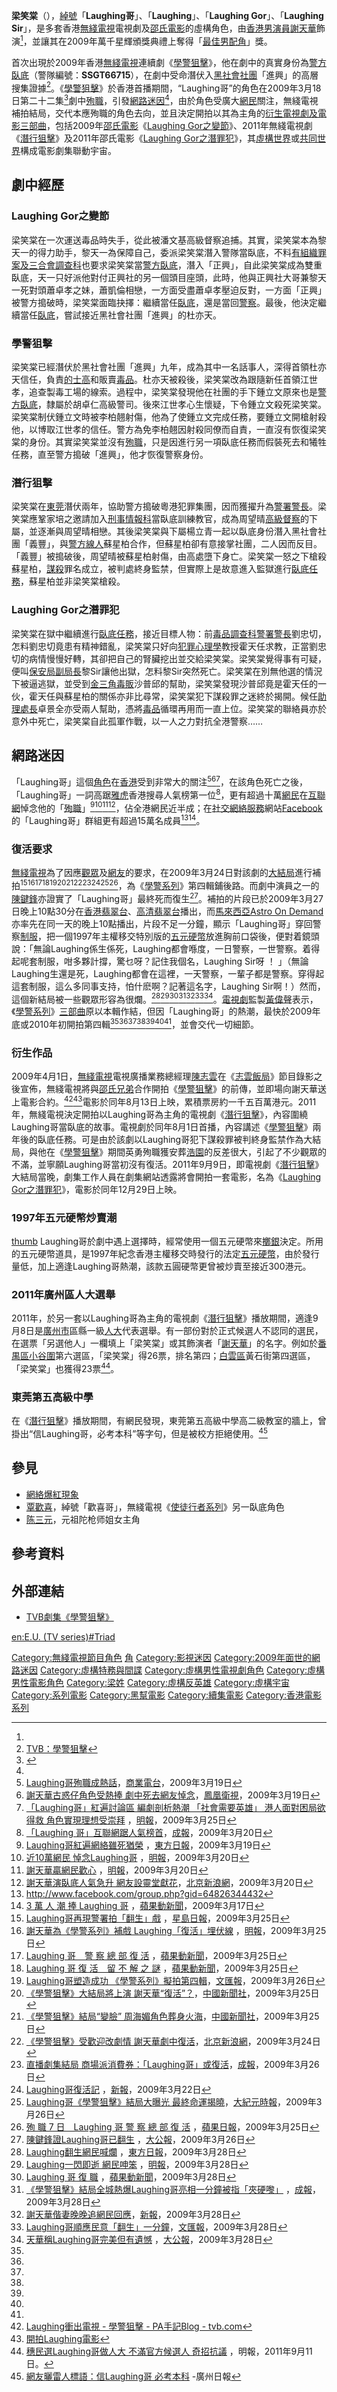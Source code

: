 {{Infobox character
| colour = <!-- headers background colour; the foreground colour is automatically computed -->
| name = 梁笑棠
| series = <!-- use without the italic on the outside -->
| image = https://encrypted-tbn0.gstatic.com/images?q=tbn:ANd9GcR-gDHnvHdHpMi2YIk_sh1gvNHlfBrU14U8pg&usqp=CAU
| image_size = 1024x1080
| alt = 
| caption = 
| last = 
| creator = 
| portrayer = [[謝天華|謝天華]]
| voice = 
| noinfo = 
| fullname = 
| nickname = Laughing、Laughing Sir、Laughing哥
| alias = 
| species = <!-- for non-humans only -->
| gender = 男
| occupation = 警方臥底，警署警長
| affiliation = 
| title = 
| family = 
| spouse = 
| significantother = 
| children = 
| relatives = 
| religion = 
| nationality = 
}}

'''梁笑棠'''（{{bd|1974年|}}），[[綽號|綽號]]「'''Laughing哥'''」、「'''Laughing'''」、「'''Laughing Gor'''」、「'''Laughing Sir'''」，是多套香港[[無綫電視|無綫電視]]電視劇及[[邵氏電影|邵氏電影]]的虛構角色，由[[香港|香港]][[演員|男演員]][[謝天華|謝天華]]飾演<ref name="tvb"/>，並讓其在2009年萬千星輝頒獎典禮上奪得「[[萬千星輝頒獎典禮最佳男配角|最佳男配角]]」獎。

首次出現於2009年香港[[無綫電視|無綫電視]]連續劇《[[學警狙擊|學警狙擊]]》，他在劇中的真實身份為[[香港警察|警方]][[臥底|臥底]]（警隊編號：'''SSGT66715'''），在劇中受命潛伏入[[黑社會|黑社會]][[社會團體|社團]]「進興」的高層搜集證據<REF name="tvb">[http://drama.tvb.com/emergencyunit/ TVB：學警狙擊]</ref>。《[[學警狙擊|學警狙擊]]》於香港首播期間，“Laughing哥”的角色在2009年3月18日第二十二集<ref>{{cite web|url=https://www.youtube.com/watch?v=LwexUVwVoTE|title=TVB 學警狙擊 第22集預告片}}</ref>劇中[[殉職|殉職]]，引發[[網路迷因|網路迷因]]<ref name="tvb"/>，由於角色受廣大[[網民|網民]]關注，無綫電視補拍結局，交代本應殉職的角色去向，並且決定開拍以其為主角的[[衍生作品|衍生電視劇及電影]][[三部曲|三部曲]]，包括2009年[[邵氏電影|邵氏電影]]《[[Laughing_Gor之變節|Laughing Gor之變節]]》、2011年無綫電視劇《[[潛行狙擊|潛行狙擊]]》及2011年邵氏電影《[[Laughing_Gor之潛罪犯|Laughing Gor之潛罪犯]]》，其[[虛構世界|虛構世界]]或[[共同世界|共同世界]]構成電影劇集聯動宇宙。

==劇中經歷==
===Laughing Gor之變節 ===
{{main|Laughing Gor之變節}}
梁笑棠在一次運送毒品時失手，從此被潘文基高級督察追捕。其實，梁笑棠本為黎天一的得力助手，黎天一為保障自己，委派梁笑棠潛入警隊當臥底，不料[[有組織罪案及三合會調查科|有組織罪案及三合會調查科]]也要求梁笑棠當[[警方|警方]][[臥底|臥底]]，潛入「正興」，自此梁笑棠成為雙重臥底，天一只好派他對付正興社的另一個頭目座頭，此時，他與正興社大哥兼黎天一死對頭蕭卓孝之妹，蕭凱倫相戀，一方面受盡蕭卓孝壓迫反對，一方面「正興」被警方搗破時，梁笑棠面臨抉擇：繼續當任[[臥底|臥底]]，還是當回[[警察|警察]]。最後，他決定繼續當任[[臥底|臥底]]，嘗試接近黑社會社團「進興」的杜亦天。

===學警狙擊===
{{main|學警狙擊}}
梁笑棠已經潛伏於黑社會社團「進興」九年，成為其中一名話事人，深得首領杜亦天信任，負責[[的士高|的士高]]和販賣[[毒品|毒品]]。杜亦天被殺後，梁笑棠改為跟隨新任首領江世孝，追查製毒工場的線索。過程中，梁笑棠發現他在社團的手下鍾立文原來也是[[警方|警方]][[臥底|臥底]]，隸屬於胡卓仁高級警司。後來江世孝心生懷疑，下令鍾立文殺死梁笑棠。梁笑棠制伏鍾立文時被李柏翹射傷，他為了使鍾立文完成任務，要鍾立文開槍射殺他，以博取江世孝的信任。警方為免李柏翹因射殺同僚而自責，一直沒有恢復梁笑棠的身份。其實梁笑棠並沒有[[殉職|殉職]]，只是因進行另一項臥底任務而假裝死去和犧牲任務，直至警方搗破「進興」，他才恢復警察身份。

===潛行狙擊===
{{main|潛行狙擊}}
梁笑棠在[[東莞|東莞]]潛伏兩年，協助警方搗破粵港犯罪集團，因而獲擢升為[[警署警長|警署警長]]。梁笑棠應鞏家培之邀請加入[[刑事情報科|刑事情報科]]當臥底訓練教官，成為周望晴[[高級督察|高級督察]]的下屬，並逐漸與周望晴相戀。其後梁笑棠與下屬楊立青一起以臥底身份潛入黑社會社團「義豐」，與[[警方|警方]][[線人|線人]]蘇星柏合作，但蘇星柏卻有意接掌社團，二人因而反目。「義豐」被搗破後，周望晴被蘇星柏射傷，由高處墮下身亡。梁笑棠一怒之下槍殺蘇星柏，[[謀殺|謀殺]]罪名成立，被判處終身監禁，但實際上是故意進入監獄進行[[臥底|臥底]][[任務|任務]]，蘇星柏並非梁笑棠槍殺。

===Laughing Gor之潛罪犯===
{{main|Laughing Gor之潛罪犯}}
梁笑棠在獄中繼續進行[[臥底|臥底]][[任務|任務]]，接近目標人物：前[[毒品調查科|毒品調查科]][[警署警長|警署警長]]劉忠切，怎料劉忠切竟患有精神錯亂，梁笑棠只好向[[犯罪心理學|犯罪心理學]]教授霍天任求教，正當劉忠切的病情慢慢好轉，其卻把自己的腎臟挖出並交給梁笑棠。梁笑棠覺得事有可疑，便叫[[保安局_(香港)|保安局]][[副局長|副局長]]黎Sir讓他出獄，怎料黎Sir突然死亡。梁笑棠在別無他選的情況下被逼逃獄，並受到[[金三角|金三角]][[毒販|毒販]]沙普邱的幫助，梁笑棠發現沙普邱竟是霍天任的一伙，霍天任與蘇星柏的關係亦非比尋常，梁笑棠犯下謀殺罪之迷終於揭開。候任[[警務處助理處長|助理處長]]卓景全亦受兩人幫助，憑將[[毒品|毒品]]循環再用而一直上位。梁笑棠的聯絡員亦於意外中死亡，梁笑棠自此孤軍作戰，以一人之力對抗全港警察……

== 網路迷因 ==
{{copyedit}}
{{newsrelease}}
「Laughing哥」這個[[角色|角色]]在[[香港|香港]]受到非常大的關注<ref>[http://www.881903.com/Page/ZH-TW/newsdetail.aspx?ItemId=105979 Laughing哥殉職成熱話]，[[商業電台|商業電台]]，2009年3月19日</ref><ref>[http://news.sina.com/oth/phoenixtv/506-104-103-108/2009-03-19/17553724066.html 謝天華古惑仔角色受熱捧 劇中死去網友悼念]，[[鳳凰衛視|鳳凰衛視]]，2009年3月19日</ref><ref>[http://hk.news.yahoo.com/article/090324/4/bc3a.html 「Laughing哥」紅遍討論區 編劇剖析熱潮 「社會需要英雄」 港人面對困局欲得救 角色實現理想受崇拜] {{webarchive|url=https://web.archive.org/web/20090330005823/http://hk.news.yahoo.com/article/090324/4/bc3a.html |date=2009-03-30 }}，[[明報|明報]]，2009年3月25日</ref>，在該角色死亡之後，「Laughing哥」一詞高踞[[雅虎|雅虎]]香港搜尋人氣榜第一位<ref>[http://www.singpao.com/NewsArticle.aspx?MenuID=2&NewsID=7481&Lang=tc 「Laughing 哥」互聯網踞人氣榜首]{{dead link|date=2017年11月 |bot=InternetArchiveBot |fix-attempted=yes }}，[[成報|成報]]，2009年3月20日</ref>，更有超過十萬[[網民|網民]]在[[互聯網|互聯網]]悼念他的「[[殉職|殉職]]」<ref>[http://news.sina.com.hk/cgi-bin/nw/show.cgi/18/1/1/1073290/1.html Laughing哥紅遍網絡雖死猶榮] {{Wayback|url=http://news.sina.com.hk/cgi-bin/nw/show.cgi/18/1/1/1073290/1.html |date=20090322095852 }}，[[東方日報|東方日報]]，2009年3月19日</ref><ref>[http://hk.news.yahoo.com/article/090319/4/b983.html 近10萬網民 悼念Laughing哥] {{webarchive|url=https://web.archive.org/web/20090323220519/http://hk.news.yahoo.com/article/090319/4/b983.html |date=2009-03-23 }}，[[明報|明報]]，2009年3月20日</ref><ref>[http://news.sina.com.hk/cgi-bin/nw/show.cgi/16/1/1/1074158/1.html 謝天華贏網民歡心] {{Wayback|url=http://news.sina.com.hk/cgi-bin/nw/show.cgi/16/1/1/1074158/1.html |date=20090323063339 }}，[[明報|明報]]，2009年3月20日</ref><ref>[http://news.sina.com/sinacn/505-104-103-107/2009-03-20/0042708322.html 謝天華演臥底人氣急升 網友設靈堂獻花]，[[北京|北京]][[新浪網|新浪網]]，2009年3月20日</ref>，佔全港網民近半成；在[[社交網絡服務|社交網絡服務]]網站[[Facebook|Facebook]]的「Laughing哥」群組更有超過15萬名成員<ref>http://www.facebook.com/group.php?gid=64826344432</ref><ref>[http://www.appleactionews.com/site/art_main.php?&iss_id=20090317&sec_id=7018882&art_id=12502371&dis_type=text 3 萬 人 潮 捧 Laughing 哥] {{webarchive|url=https://web.archive.org/web/20090321031104/http://www.appleactionews.com/site/art_main.php?&iss_id=20090317&sec_id=7018882&art_id=12502371&dis_type=text |date=2009-03-21 }}，[[蘋果動新聞|蘋果動新聞]]，2009年3月17日</ref>。

=== 復活要求 ===
[[無綫電視|無綫電視]]為了因應[[觀眾|觀眾]]及[[網路用戶|網友]]的要求，在2009年3月24日對該劇的[[大結局|大結局]]進行補拍<ref>[http://news.sina.com.hk/cgi-bin/nw/show.cgi/17/1/1/1079672/1.html Laughing哥再現警署拍「翻生」戲] {{Wayback|url=http://news.sina.com.hk/cgi-bin/nw/show.cgi/17/1/1/1079672/1.html |date=20090328112349 }}，[[星島日報|星島日報]]，2009年3月25日</ref><ref>[http://hk.news.yahoo.com/article/090324/4/bc4k.html 謝天華為《學警系列》補戲 Laughing「復活」埋伏線] {{webarchive|url=https://web.archive.org/web/20090327230405/http://hk.news.yahoo.com/article/090324/4/bc4k.html |date=2009-03-27 }}，[[明報|明報]]，2009年3月25日</ref><ref>[http://www.appleactionews.com/site/art_main.php?&iss_id=20090325&sec_id=7018882&art_id=12534795&dis_type=text Laughing 哥　警 察 總 部 復 活] {{webarchive|url=https://web.archive.org/web/20090328064240/http://www.appleactionews.com/site/art_main.php?&iss_id=20090325&sec_id=7018882&art_id=12534795&dis_type=text |date=2009-03-28 }}，[[蘋果動新聞|蘋果動新聞]]，2009年3月25日</ref><ref>[http://www.appleactionews.com/site/art_main.php?&iss_id=20090324&sec_id=7018882&art_id=12529868&dis_type=text Laughing 哥 復 活　留 不 解 之 謎] {{webarchive|url=https://web.archive.org/web/20090327093323/http://www.appleactionews.com/site/art_main.php?&iss_id=20090324&sec_id=7018882&art_id=12529868&dis_type=text |date=2009-03-27 }}，[[蘋果動新聞|蘋果動新聞]]，2009年3月25日</ref><ref name="a">[http://paper.wenweipo.com/2009/03/26/EN0903260005.htm Laughing哥塑造成功 《學警系列》擬拍第四輯]，[[文汇报_(香港)|文匯報]]，2009年3月26日</ref><ref>[http://news.sina.com/oth/chinanews/201-104-103-107/2009-03-25/02503738296.html 《學警狙擊》大結局將上演 謝天華“復活”？]，[[中國新聞社|中國新聞社]]，2009年3月25日</ref><ref>[http://news.sina.com/oth/chinanews/201-104-103-107/2009-03-25/00503737824.html 《學警狙擊》結局“變臉” 周海媚角色葬身火海]，[[中國新聞社|中國新聞社]]，2009年3月25日</ref><ref>[http://news.sina.com/sinacn/505-104-103-107/2009-03-24/1739711997.html 《學警狙擊》受歡迎改劇情 謝天華劇中復活]，[[北京|北京]][[新浪網|新浪網]]，2009年3月24日</ref><ref>[http://www.singpao.com/NewsArticle.aspx?MenuID=2&NewsID=8404&Lang=tc 直播劇集結局 商場派消費券：「Laughing哥」或復活]{{dead link|date=2017年11月 |bot=InternetArchiveBot |fix-attempted=yes }}，[[成報|成報]]，2009年3月26日</ref><ref>[http://www.hkdailynews.com.hk/enews.php?id=32343 Laughing哥復活記] {{webarchive|url=https://web.archive.org/web/20090330054900/http://www.hkdailynews.com.hk/enews.php?id=32343 |date=2009-03-30 }}，[[新報_(香港)|新報]]，2009年3月22日</ref><ref>[http://hk.epochtimes.com/9/3/26/97686.htm Laughing哥《學警狙擊》結局大曝光 最終命運揭曉]，[[大紀元時報|大紀元時報]]，2009年3月26日</ref><ref>[http://appledaily.atnext.com/template/apple/art_main.cfm?iss_id=20090325&sec_id=462&subsec_id=463&art_id=12533319 殉 職 7 日　Laughing 哥 警 察 總 部 復 活] {{webarchive|url=https://web.archive.org/web/20090326235452/http://www1.appledaily.atnext.com/template/apple/art_main.cfm?iss_id=20090325&sec_id=462&subsec_id=463&art_id=12533319 |date=2009-03-26 }}，[[蘋果日報|蘋果日報]]，2009年3月25日</ref>，為《[[學警系列|學警系列]]》第四輯鋪後路。而劇中演員之一的[[陳鍵鋒|陳鍵鋒]]亦證實了「Laughing哥」最終死而復生<ref>[http://www.takungpao.com/news/09/03/26/UHK-1055116.htm 陳鍵鋒證Laughing哥已翻生] {{webarchive|url=https://web.archive.org/web/20090329103007/http://www.takungpao.com/news/09/03/26/UHK-1055116.htm |date=2009-03-29 }}，[[大公報|大公報]]，2009年3月26日</ref>。補拍的片段已於2009年3月27日晚上10點30分在[[香港|香港]][[翡翠台|翡翠台]]、[[高清翡翠台|高清翡翠台]]播出，而[[馬來西亞|馬來西亞]][[Astro_On_Demand|Astro On Demand]]亦率先在同一天的晚上10點播出，片段不足一分鐘，顯示「Laughing哥」穿回警察[[制服|制服]]，把一個1997年主權移交特別版的[[香港五元硬幣|五元硬幣]]放進胸前口袋後，便對着鏡頭說：「無論Laughing係生係死，Laughing都會喺度，一日警察，一世警察。着得起呢套制服，咁多夥計撐，驚乜呀？記住我個名，Laughing Sir呀 ！ 」（無論Laughing生還是死，Laughing都會在這裡，一天警察，一輩子都是警察。穿得起這套制服，這么多同事支持，怕什麽啊？記著這名字，Laughing Sir啊！）然而，這個新結局被一些觀眾形容為很爛。<ref>[http://news.sina.com.hk/cgi-bin/nw/show.cgi/18/1/1/1083276/1.html Laughing翻生網民喊爛] {{Wayback|url=http://news.sina.com.hk/cgi-bin/nw/show.cgi/18/1/1/1083276/1.html |date=20090506140022 }}，[[東方日報|東方日報]]，2009年3月28日</ref><ref name="b">[http://news.sina.com.hk/cgi-bin/nw/show.cgi/16/1/1/1082997/1.html Laughing一閃即逝 網民呻笨] {{Wayback|url=http://news.sina.com.hk/cgi-bin/nw/show.cgi/16/1/1/1082997/1.html |date=20090505053408 }}，[[明報|明報]]，2009年3月28日</ref><ref name="c">[http://www.appleactionews.com/site/art_main.php?&iss_id=20090328&sec_id=7018882&art_id=12563602&dis_type=text Laughing 哥 復 職] {{webarchive|url=https://web.archive.org/web/20090413024515/http://www.appleactionews.com/site/art_main.php?&iss_id=20090328&sec_id=7018882&art_id=12563602&dis_type=text |date=2009-04-13 }}，[[蘋果動新聞|蘋果動新聞]]，2009年3月28日</ref><ref name="d">[http://www.singpao.com/NewsArticle.aspx?MenuID=2&NewsID=8908&Lang=tc 《學警狙擊》結局全城熱爆Laughing哥亮相一分鐘被指「夾硬嚟」] {{webarchive|url=https://web.archive.org/web/20090402181946/http://www.singpao.com/NewsArticle.aspx?MenuID=2&NewsID=8908&Lang=tc |date=2009-04-02 }}，[[成報|成報]]，2009年3月28日</ref><ref name="e">[http://www.hkdailynews.com.hk/news.php?id=33352 謝天華偕妻晚晚追網民回應]{{dead link|date=2017年11月 |bot=InternetArchiveBot |fix-attempted=yes }}，[[新報_(香港)|新報]]，2009年3月28日</ref><ref name="f">[http://paper.wenweipo.com/2009/03/28/EN0903280001.htm Laughing哥順應民意「翻生」一分鐘]，[[文汇报_(香港)|文匯報]]，2009年3月28日</ref><ref name="g">[http://www.takungpao.com/news/09/03/28/UHK-1056333.htm 天華稱Laughing哥完美但有遺憾] {{webarchive|url=https://web.archive.org/web/20090331041912/http://www.takungpao.com/news/09/03/28/UHK-1056333.htm |date=2009-03-31 }}，[[大公報|大公報]]，2009年3月28日</ref>。[[電視劇|電視劇]]監製[[黃偉聲|黃偉聲]]表示，《[[學警系列|學警系列]]》[[三部曲|三部曲]]原以本輯作結，但因「Laughing哥」的熱潮，最快於2009年底或2010年初開拍第四輯<ref name="a"/><ref name="b"/><ref name="c"/><ref name="d"/><ref name="e"/><ref name="f"/><ref name="g"/>，並會交代一切細節。

=== 衍生作品 ===
2009年4月1日，[[無綫電視|無綫電視]]電視廣播業務總經理[[陳志雲|陳志雲]]在《[[志雲飯局|志雲飯局]]》節目錄影之後宣佈，無綫電視將與[[邵氏兄弟|邵氏兄弟]]合作開拍《[[學警狙擊|學警狙擊]]》的前傳，並即場向謝天華送上電影合約。<ref>[http://b.tvb.com/eu01/2009/04/02/laughing%e8%a1%9d%e5%87%ba%e9%9b%bb%e8%a6%96/ Laughing衝出電視 - 學警狙擊 - PA手記Blog - tvb.com]</ref><ref>[http://drama.tvb.com/emergencyunit/videos/?type=3&chapter=16364 開拍Laughing電影]</ref>電影於同年8月13日上映，累積票房約一千五百萬港元。2011年，無綫電視決定開拍以Laughing哥為主角的電視劇《[[潛行狙擊|潛行狙擊]]》，內容圍繞Laughing哥當臥底的故事。電視劇於同年8月1日首播，內容講述《[[學警狙擊|學警狙擊]]》兩年後的臥底任務。可是由於該劇以Laughing哥犯下謀殺罪被判終身監禁作為大結局，與他在《[[學警狙擊|學警狙擊]]》期間英勇殉職獲安葬[[浩園|浩園]]的反差很大，引起了不少觀眾的不滿，並寧願Laughing哥當初沒有復活。2011年9月9日，即電視劇《[[潛行狙擊|潛行狙擊]]》大結局當晚，劇集工作人員在劇集網站透露將會開拍一套電影，名為《[[Laughing_Gor之潛罪犯|Laughing Gor之潛罪犯]]》，電影於同年12月29日上映。

=== 1997年五元硬幣炒賣潮 ===
[[檔案:HK5dollars1997.JPG|thumb]]
Laughing哥於劇中遇上選擇時，經常使用一個五元硬幣來[[擲硬幣|擲銀]]決定。所用的五元硬幣道具，是1997年紀念香港主權移交時發行的法定[[香港五元硬幣|五元硬幣]]，由於發行量低，加上適逢Laughing哥熱潮，該款五圓硬幣更曾被炒賣至接近300港元。

=== 2011年廣州區人大選舉 ===
2011年，於另一套以Laughing哥為主角的電視劇《[[潛行狙擊|潛行狙擊]]》播放期間，適逢9月8日是[[廣州市|廣州市]]區縣一級[[人民代表大會|人大]]代表選舉。有一部份對於正式候選人不認同的選民，在選票「另選他人」一欄填上「梁笑棠」或其飾演者「[[謝天華|謝天華]]」的名字。例如於[[番禺區|番禺區]][[小谷圍|小谷圍]]第六選區，「梁笑棠」得26票，排名第四；[[白雲區|白雲區]]黃石街第四選區，「梁笑棠」也獲得23票<ref>[http://hk.news.yahoo.com/%E7%A9%97%E6%B0%91%E9%81%B8laughing%E5%93%A5%E5%81%9A%E4%BA%BA%E5%A4%A7-%E4%B8%8D%E6%BB%BF%E5%AE%98%E6%96%B9%E5%80%99%E9%81%B8%E4%BA%BA-%E5%A5%87%E6%8B%9B%E6%8A%97%E8%AD%B0-211350728.html 穗民選Laughing哥做人大 不滿官方候選人 奇招抗議] {{webarchive|url=https://web.archive.org/web/20111011102850/http://hk.news.yahoo.com/%E7%A9%97%E6%B0%91%E9%81%B8laughing%E5%93%A5%E5%81%9A%E4%BA%BA%E5%A4%A7-%E4%B8%8D%E6%BB%BF%E5%AE%98%E6%96%B9%E5%80%99%E9%81%B8%E4%BA%BA-%E5%A5%87%E6%8B%9B%E6%8A%97%E8%AD%B0-211350728.html |date=2011-10-11 }}，明報，2011年9月11日。</ref>。

=== 東莞第五高級中學 ===

在《[[潛行狙擊|潛行狙擊]]》播放期間，有網民發現，東莞第五高級中學高二級教室的牆上，曾掛出“信Laughing哥，必考本科”等字句，但是被校方拒絕使用。<ref>[http://gzdaily.dayoo.com/html/2011-10/17/content_1502059.htm 網友曬雷人標語：信Laughing哥 必考本科] {{webarchive|url=https://web.archive.org/web/20111205181834/http://gzdaily.dayoo.com/html/2011-10/17/content_1502059.htm |date=2011-12-05 }}-廣州日報</ref>

== 參見 ==
*[[網路快速傳播現象|網絡爆紅現象]]
*[[覃歡喜|覃歡喜]]，綽號「歡喜哥」，無綫電視《[[使徒行者系列|使徒行者系列]]》另一臥底角色
* [[陈三元_(陀枪师姐)|陈三元]]，元祖陀枪师姐女主角

== 參考資料 ==
{{reflist|2}}

== 外部連結 ==
*[http://drama.tvb.com/emergencyunit/ TVB劇集《學警狙擊》]

{{學警系列}}

[[Category:無綫電視節目角色|Category:無綫電視節目角色]]
[[Category:學警系列|角]]
[[Category:影視迷因|Category:影視迷因]]
[[Category:2009年面世的網路迷因|Category:2009年面世的網路迷因]]
[[Category:虛構特務與間諜|Category:虛構特務與間諜]]
[[Category:虛構男性電視劇角色|Category:虛構男性電視劇角色]]
[[Category:虛構男性電影角色|Category:虛構男性電影角色]]
[[Category:梁姓|Category:梁姓]]
[[Category:虛構反英雄|Category:虛構反英雄]]
[[Category:虛構宇宙|Category:虛構宇宙]]
[[Category:系列電影|Category:系列電影]]
[[Category:黑幫電影|Category:黑幫電影]]
[[Category:續集電影|Category:續集電影]]
[[Category:香港電影系列|Category:香港電影系列]]

[[en:E.U._(TV_series)#Triad|en:E.U. (TV series)#Triad]]